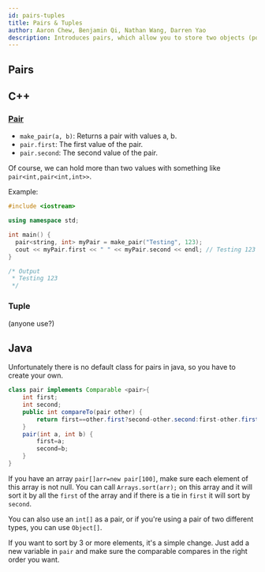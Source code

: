 ```yaml
---
id: pairs-tuples
title: Pairs & Tuples
author: Aaron Chew, Benjamin Qi, Nathan Wang, Darren Yao
description: Introduces pairs, which allow you to store two objects (possibly of different types) as a single unit, as well as tuples, which are a generalization of pairs.
---
```


## Pairs

## C++ 

### [Pair](http://www.cplusplus.com/reference/utility/pair/pair/)

 - `make_pair(a, b)`: Returns a pair with values a, b.
 - `pair.first`: The first value of the pair.
 - `pair.second`: The second value of the pair.

Of course, we can hold more than two values with something like `pair<int,pair<int,int>>`.

Example:

```cpp
#include <iostream>

using namespace std;

int main() {
  pair<string, int> myPair = make_pair("Testing", 123);
  cout << myPair.first << " " << myPair.second << endl; // Testing 123
}

/* Output
 * Testing 123
 */
```

### Tuple

(anyone use?)

## Java

Unfortunately there is no default class for pairs in java, so you have to create your own.

```java
class pair implements Comparable <pair>{
    int first;
    int second;
    public int compareTo(pair other) {
        return first==other.first?second-other.second:first-other.first;
    }
    pair(int a, int b) {
        first=a;
        second=b;
    }
}

```
If you have an array ```pair[]arr=new pair[100]```, make sure each element of this array is not null. You can call ```Arrays.sort(arr);``` on this array and it will sort it by all the ```first``` of the array and if there is a tie in ```first``` it will sort by ```second```.

You can also use an `int[]` as a pair, or if you're using a pair of two different types, you can use `Object[]`.

If you want to sort by 3 or more elements, it's a simple change. Just add a new variable in ```pair``` and make sure the comparable compares in the right order you want. 
